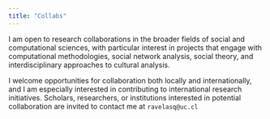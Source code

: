 ```yaml
---
title: "Collabs"
---
```


I am open to research collaborations in the broader fields of social and computational sciences, with particular interest in projects that engage with computational methodologies, social network analysis, social theory, and interdisciplinary approaches to cultural analysis.

I welcome opportunities for collaboration both locally and internationally, and I am especially interested in contributing to international research initiatives. Scholars, researchers, or institutions interested in potential collaboration are invited to contact me at `ravelasq@uc.cl`
